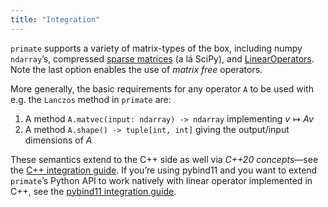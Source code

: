 ```yaml
---
title: "Integration"
---
```


`primate` supports a variety of matrix-types of the box, including numpy `ndarray`'s, compressed [sparse matrices](https://docs.scipy.org/doc/scipy/reference/sparse.html) (a lá SciPy), and [LinearOperators](https://docs.scipy.org/doc/scipy/reference/generated/scipy.sparse.linalg.LinearOperator.html). Note the last option enables the use of _matrix free_ operators.

More generally, the basic requirements for any operator `A` to be used with e.g. the `Lanczos` method in `primate` are: 

1. A method `A.matvec(input: ndarray) -> ndarray` implementing $v \mapsto Av$
2. A method `A.shape() -> tuple[int, int]` giving the output/input dimensions of $A$

<!-- Note that in the matrix setting, `A.shape()` yields `(A.nrow(), A.ncol())`, so existing matrix implementations like [ndarray](https://numpy.org/doc/stable/reference/generated/numpy.ndarray.html)'s and [sparray](https://docs.scipy.org/doc/scipy/reference/sparse.html#sparse-array-classes)'s natively support the interface. -->

These semantics extend to the C++ side as well via _C++20 concepts_---see the [C++ integration guide](advanced/cpp_integration.qmd). If you're using pybind11 and you want to extend `primate`'s Python API to work natively with linear operator implemented in C++, see the [pybind11 integration guide](advanced/pybind11_integration.qmd). 

